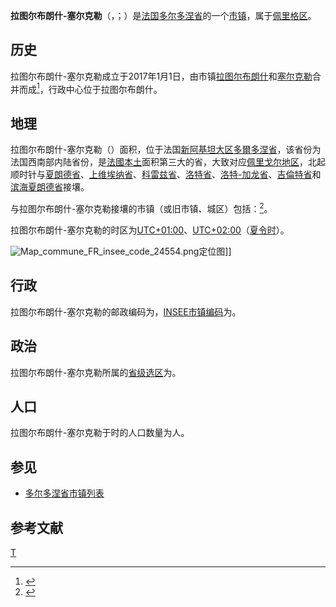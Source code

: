 {{noteTA|G1=法国地名}}
{{Infobox French commune
| name                  = 拉图尔布朗什-塞尔克勒
| native name           = La Tour-Blanche-Cercles
| arrondissement        = [[佩里格区|佩里格区]]
| website               = [http://www.la-tour-blanche-cercles.fr/ 官方网站]
}}
'''拉图尔布朗什-塞尔克勒'''（{{lang-fr|La Tour-Blanche-Cercles}}，{{IPA-fr|la tuʁ blɑ̃ʃ sɛʁkl}}；{{lang-oc|La Tor Blancha e Cercle}}）是[[法国|法国]][[多尔多涅省|多尔多涅省]]的一个[[市镇_(法国)|市镇]]，属于[[佩里格区|佩里格区]]。

==历史==
拉图尔布朗什-塞尔克勒成立于2017年1月1日，由市镇[[拉图尔布朗什|拉图尔布朗什]]和[[塞尔克勒|塞尔克勒]]合并而成<ref>{{Cite web|url=http://www.dordogne.gouv.fr/content/download/21277/158803/file/-24-2016-026-%20RAA%20normal%20septembre%202016%20n%C2%B0%202.pdf|title=RECUEIL DES ACTES ADMINISTRATIFS N°24-2016-026|accessdate=2017-04-09|author=Dordogne|date=2016-09-30|language=法语|publisher=Dordogne|archive-date=2016-10-05|archive-url=https://web.archive.org/web/20161005084153/http://www.dordogne.gouv.fr/content/download/21277/158803/file/-24-2016-026-%20RAA%20normal%20septembre%202016%20n%C2%B0%202.pdf|dead-url=no}}</ref>，行政中心位于拉图尔布朗什。

== 地理 ==
拉图尔布朗什-塞尔克勒（{{wikidata|property|linked|P625}}）面积{{wikidata|properties|P2046}}，位于法国[[新阿基坦大区|新阿基坦大区]][[多爾多涅省|多爾多涅省]]，该省份为法国西南部内陆省份，是[[法國本土|法國本土]]面积第三大的省，大致对应[[佩里戈尔|佩里戈尔地区]]，北起顺时针与[[夏朗德省|夏朗德省]]、[[上维埃纳省|上维埃纳省]]、[[科雷兹省|科雷兹省]]、[[洛特省|洛特省]]、[[洛特-加龙省|洛特-加龙省]]、[[吉倫特省|吉倫特省]]和[[滨海夏朗德省|滨海夏朗德省]]接壤。

与拉图尔布朗什-塞尔克勒接壤的市镇（或旧市镇、城区）包括：{{Wikidata|properties|linked|P47}}<ref name="geo">{{Cite web|url=https://www.geoportail.gouv.fr/carte|title=Carte|accessdate=2020-03-22|author=Géoportail|language=fr|publisher=Géoportail|archive-date=2017-01-29|archive-url=https://web.archive.org/web/20170129154129/https://www.geoportail.gouv.fr/carte/|dead-url=no}}</ref>。

拉图尔布朗什-塞尔克勒的时区为[[UTC+01:00|UTC+01:00]]、[[UTC+02:00|UTC+02:00]]（[[夏时制|夏令时]]）。

[[File:Map_commune_FR_insee_code_24554.png|thumb]]定位图]]{{Clear|left}}
== 行政 ==
拉图尔布朗什-塞尔克勒的邮政编码为{{wikidata|properties|P281}}，[[法国国家统计与经济研究所|INSEE市镇编码]]为{{wikidata|properties|P374}}。

== 政治 ==
拉图尔布朗什-塞尔克勒所属的[[縣_(法國)|省级选区]]为{{WikidataLink|{{wikidata|properties|raw|best||P7938}}}}。

== 人口 ==
拉图尔布朗什-塞尔克勒于{{wikidata|qualifier|P1082|P585}}时的人口数量为{{wikidata|property|raw|P1082}}人。

== 参见 ==
* [[多尔多涅省市镇列表|多尔多涅省市镇列表]]

== 参考文献 ==
{{reflist}}

{{多爾多涅省市鎮}}
[[Category:多尔多涅省市镇|T]]